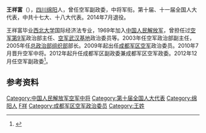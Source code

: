 '''王祥富'''（{{bd|1951年|4月}}），[[四川|四川]][[绵阳|绵阳]]人，曾任空军副政委，中将军衔。第十届、十一届全国人大代表，中共十七大、十八大代表。2014年7月退役。

王祥富毕业[[西北大学_(中国)|西北大学]]国际经济法专业，1969年加入[[中国人民解放军|中国人民解放军]]，曾担任过[[中国人民解放军空军乌鲁木齐基地|空军第9军]]政治部主任、[[中国人民解放军空军武汉基地|空军武汉基地]]政治委员等。2003年任空军政治部副主任，2005年任[[中国人民解放军总政治部|总政治部]][[中央军委政治工作部组织局|组织部]]部长。2009年起出任[[中国人民解放军成都军区|成都军区]][[中国人民解放军成都军区空军|空军]]政治委员。2010年7月晋升空军中将。2012年起升任成都军区副政委兼成都军区空军政委。2012年12月任空军副政委<ref>{{cite web|url=http://www.zaobao.com/wencui/2010/08/hongkong100809d.shtml|title=中国新晋陞21名中将 多为专家学者型将领|accessdate=2010-08-09|author=|date=2010-08-09|publisher=联合早报|archive-date=2010-08-11|archive-url=https://web.archive.org/web/20100811091148/http://zaobao.com/wencui/2010/08/hongkong100809d.shtml|dead-url=no}}</ref>。

== 参考资料 ==
{{reflist}}
{{start box}}
{{s-mil|pla}}
{{s-before|[[贾延明|贾延明]]}}
{{s-title|[[中国人民解放军|中国人民解放军]][[中国人民解放军成都军区|成都军区空军]]政治委员|2009年1月－2012年12月}}
{{s-after|[[舒清友|舒清友]]}}
{{s-before|[[张铁健|张铁健]]}}
{{s-title|[[中央军委政治工作部组织局|中国人民解放军总政治部组织部]]部长|2005年7月—2008年12月}}
{{s-after|[[柴绍良|柴绍良]]}}
{{s-before|[[姚卿义|姚卿义]]}}
{{s-title|[[中国人民解放军空军武汉基地|中国人民解放军空军武汉基地]]政治委员|2000年12月—2002年5月}}
{{s-after|[[高建一|高建一]]}}
{{end box}}
{{中国军事人物小作品}}
{{DEFAULTSORT:Wang王}}
[[Category:中国人民解放军空军中将|Category:中国人民解放军空军中将]]
[[Category:第十届全国人大代表|Category:第十届全国人大代表]]
[[Category:绵阳人|Category:绵阳人]]
[[Category:王姓|F祥]]
[[Category:成都军区空军政治委员|Category:成都军区空军政治委员]]
[[Category:王姓|Category:王姓]]
